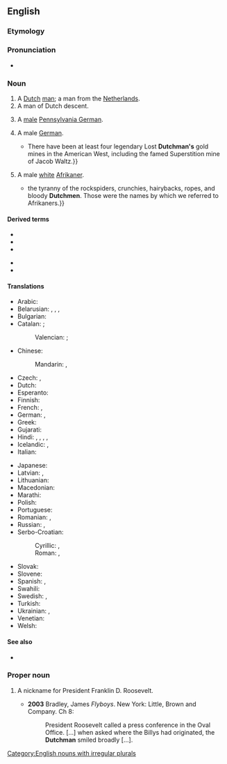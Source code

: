{{also|dutchman}}
==English==

===Etymology===
{{suffix|en|Dutch|man}}

===Pronunciation===
* {{IPA|en|/ˈdʌtʃmən/}}

===Noun===
{{en-noun|Dutchmen}}

# A [[Dutch]] [[man]]; a man from the [[Netherlands]].
# A man of Dutch descent.
# {{lb|en|US}} A [[male]] [[Pennsylvania German]].
# {{lb|en|archaic|or|dated}} A male [[German]].
#* {{quote-text|en|year=1974|author=Robert Blair|title=Tales of the Superstitions: The Origins of the Lost Dutchman's Legend|page=|passage={{...}}There have been at least four legendary Lost '''Dutchman's''' gold mines in the American West, including the famed Superstition mine of Jacob Waltz.}}
# {{lb|en|South Africa|derogatory|offensive|ethnic slur}} A male [[white]] [[Afrikaner]].
#* {{quote-text|en|year=1990|author=Rian Malan|title=My Traitor's Heart: Blood and Bad Dreams|page=54|passage={{...}}the tyranny of the rockspiders, crunchies, hairybacks, ropes, and bloody '''Dutchmen'''. Those were the names by which we referred to Afrikaners.}}

====Derived terms====
{{der-top}}
* {{l|en|Dutchman's breeches}}
* {{l|en|Dutchman's laudanum}}
* {{l|en|Dutchman's pipe}}
{{der-mid}}
* {{l|en|Flying Dutchman}}
* {{l|en|I'm a Dutchman}}
{{der-bottom}}

====Translations====
{{trans-top|a Dutch man}}
* Arabic: {{t|ar|هُولَنْدِيّ|m}}
* Belarusian: {{t|be|нідэрла́ндзец|m}}, {{t|be|нідэрля́ндзец|m}} {{qualifier|Taraškievica}}, {{t|be|гала́ндзец|m}}, {{t|be|галя́ндзец|m}} {{qualifier|Taraškievica}}
* Bulgarian: {{t|bg|хола́ндец|m}}
* Catalan: {{t+|ca|neerlandès|m}}; {{qualifier|dated}} {{t+|ca|holandès|m}}
*: Valencian: {{t+|ca|neerlandés|m}}; {{qualifier|dated}} {{t+|ca|holandés|m}}
* Chinese:
*: Mandarin: {{t|cmn|荷蘭人}}, {{t|cmn|荷兰人|tr=Hélánrén}}
* Czech: {{t+|cs|Nizozemec|m}}, {{t+|cs|Holanďan|m}}
* Dutch: {{t+|nl|Nederlander|m}}
* Esperanto: {{t|eo|nederlandano}}
* Finnish: {{t|fi|[[hollantilainen|hollantilais]][[mies]]}}
* French: {{t+|fr|Néerlandais|m}}, {{t+|fr|Hollandais|m}}
* German: {{t+|de|Niederländer|m}}, {{t+|de|Holländer|m}}
* Greek: {{t+|el|Ολλανδός|m}}
* Gujarati: {{t|gu|વલંદો|m}}
* Hindi: {{t|hi|ओलंदेज़|m}} {{qualifier|dated}}, {{t|hi|ओलन्देज़|m}}, {{t+|hi|ओलंदेज|m}}, {{t+|hi|ओलन्देज|m}}, {{t+|hi|डच|m}}
* Icelandic: {{t|is|Hollendingur|m}}, {{t|is|Niðurlendingur|m}}
* Italian: {{t+|it|olandese|m|f}}
{{trans-mid}}
* Japanese: {{t+|ja|オランダ人|tr=orandajin}}
* Latvian: {{t|lv|holandietis|m}}, {{t|lv|nīderlandietis|m}}
* Lithuanian: {{t+|lt|olandas|m}}
* Macedonian: {{t|mk|Холанѓанец|m}}
* Marathi: {{t|mr|वलंदेज|m}} {{qualifier|historical}}
* Polish: {{t+|pl|Holender|m}}
* Portuguese: {{t+|pt|holandês|m}}
* Romanian: {{t+|ro|olandez|m}}, {{t+|ro|olandezi|m-p}}
* Russian: {{t+|ru|нидерла́ндец|m}}, {{t+|ru|голла́ндец|m}}
* Serbo-Croatian:
*: Cyrillic: {{t|sh|Хола́нђанин|m}}, {{t|sh|Низозе́мац|m}}
*: Roman: {{t|sh|Holánđanin|m}}, {{t+|sh|Nizozémac|m}}
* Slovak: {{t|sk|Holanďan|m}}
* Slovene: {{t+|sl|Nizozémec|m}}
* Spanish: {{t+|es|holandés|m}}, {{t+|es|neerlandés|m}}
* Swahili: {{t+|sw|Mholanzi}}
* Swedish: {{t+|sv|nederländare}}, {{t+|sv|holländare}}
* Turkish: {{t+|tr|Hollandalı}}
* Ukrainian: {{t|uk|нідерла́ндець|m}}, {{t|uk|голла́ндець|m}}
* Venetian: {{t+|vec|nederlandexe|m|f}}
* Welsh: {{t+|cy|Iseldirwr|m}}
{{trans-bottom}}

====See also====
* {{l|en|Dutchwoman}}

===Proper noun===
{{en-proper noun}}

# {{lb|en|US}} A nickname for President Franklin D. Roosevelt.
#* '''2003''' Bradley, James ''Flyboys''. New York: Little, Brown and Company. Ch 8:
#*: President Roosevelt called a press conference in the Oval Office. [...] when asked where the Billys had originated, the '''Dutchman''' smiled broadly [...].

[[Category:English nouns with irregular plurals]]
